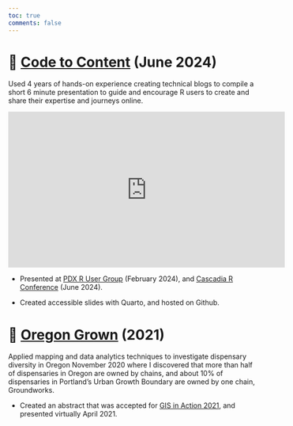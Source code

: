 ```yaml
---
toc: true
comments: false
---
```


# 📣 [Code to Content](https://github.com/rbolt13/2024-PDX_RUG-Code_to_Content) (June 2024)

Used 4 years of hands-on experience creating technical blogs to compile a short 6 minute presentation to guide and encourage R users to create and share their expertise and journeys online. 

::: {style="text-align: center;"}
<iframe width="560" height="315" src="https://www.youtube.com/embed/soFDbl02svY" frameborder="0" allow="accelerometer; autoplay; encrypted-media; gyroscope; picture-in-picture" allowfullscreen></iframe>
:::

* Presented at [PDX R User Group](https://www.meetup.com/login/?returnUri=https%3A%2F%2Fwww.meetup.com%2Fportland-r-user-group%2Fevents%2F298359537%2F) (February 2024), and [Cascadia R Conference](https://cascadiarconf.com/) (June 2024). 

* Created accessible slides with Quarto, and hosted on Github. 

# 📣 [Oregon Grown](https://github.com/rbolt13/Oregon-Grown) (2021)

Applied mapping and data analytics techniques to investigate dispensary diversity in Oregon November 2020 where I discovered that more than half of dispensaries in Oregon are owned by chains, and about 10% of dispensaries in Portland’s Urban Growth Boundary are owned by one chain, Groundworks. 

* Created an abstract that was accepted for [GIS in Action 2021](https://gisinaction2021.sched.com/directory/speakers), and presented virtually April 2021. 
